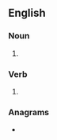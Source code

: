 ==English==

===Noun===
{{head|en|noun plural form}}

# {{plural of|decease|lang=en}}

===Verb===
{{head|en|verb form}}

# {{en-third-person singular of|decease}}

===Anagrams===
* {{anagrams|en|a=acdeeess|seedcase}}